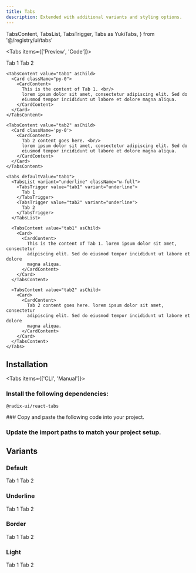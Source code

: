 ```yaml
---
title: Tabs
description: Extended with additional variants and styling options.
---
```


  TabsContent,
  TabsList,
  TabsTrigger,
  Tabs as YukiTabs,
} from '@/registry/ui/tabs'

<Tabs items={['Preview', 'Code']}>

<Tab value='Preview'>

  <YukiTabs defaultValue="tab1">
    <TabsList variant='underline' className="w-full">
      <TabsTrigger value="tab1" variant='underline'>
        Tab 1
      </TabsTrigger>
      <TabsTrigger value="tab2" variant='underline'>
        Tab 2
      </TabsTrigger>
    </TabsList>

    <TabsContent value="tab1" asChild>
      <Card className="py-0">
        <CardContent>
          This is the content of Tab 1. <br/>
          lorem ipsum dolor sit amet, consectetur adipiscing elit. Sed do
          eiusmod tempor incididunt ut labore et dolore magna aliqua.
        </CardContent>
      </Card>
    </TabsContent>

    <TabsContent value="tab2" asChild>
      <Card className='py-0'>
        <CardContent>
          Tab 2 content goes here. <br/>
          lorem ipsum dolor sit amet, consectetur adipiscing elit. Sed do
          eiusmod tempor incididunt ut labore et dolore magna aliqua.
        </CardContent>
      </Card>
    </TabsContent>

  </YukiTabs>

</Tab>

<Tab value='Code'>

```tsx
<Tabs defaultValue="tab1">
  <TabsList variant="underline" className="w-full">
    <TabsTrigger value="tab1" variant="underline">
      Tab 1
    </TabsTrigger>
    <TabsTrigger value="tab2" variant="underline">
      Tab 2
    </TabsTrigger>
  </TabsList>

  <TabsContent value="tab1" asChild>
    <Card>
      <CardContent>
        This is the content of Tab 1. lorem ipsum dolor sit amet, consectetur
        adipiscing elit. Sed do eiusmod tempor incididunt ut labore et dolore
        magna aliqua.
      </CardContent>
    </Card>
  </TabsContent>

  <TabsContent value="tab2" asChild>
    <Card>
      <CardContent>
        Tab 2 content goes here. lorem ipsum dolor sit amet, consectetur
        adipiscing elit. Sed do eiusmod tempor incididunt ut labore et dolore
        magna aliqua.
      </CardContent>
    </Card>
  </TabsContent>
</Tabs>
```

</Tab>

</Tabs>

## Installation

<Tabs items={['CLI', 'Manual']}>

<Tab value='CLI'>

<Install name="tabs" />

</Tab>

<Tab value='Manual'>

<Steps>
<Step>

### Install the following dependencies:

```package-install
@radix-ui/react-tabs
```

</Step>

<Step>
### Copy and paste the following code into your project.

<ComponentSource name="ui/tabs.tsx" />

</Step>

<Step>

### Update the import paths to match your project setup.

</Step>

</Steps>
</Tab>

</Tabs>

## Variants

### Default

<YukiTabs defaultValue="tab1">
  <TabsList variant="default" className="w-full">
    <TabsTrigger value="tab1" variant="default">
      Tab 1
    </TabsTrigger>
    <TabsTrigger value="tab2" variant="default">
      Tab 2
    </TabsTrigger>
  </TabsList>
</YukiTabs>

### Underline

<YukiTabs defaultValue="tab1">
  <TabsList variant="underline" className="w-full">
    <TabsTrigger value="tab1" variant="underline">
      Tab 1
    </TabsTrigger>
    <TabsTrigger value="tab2" variant="underline">
      Tab 2
    </TabsTrigger>
  </TabsList>
</YukiTabs>

### Border

<YukiTabs defaultValue="tab1">
  <TabsList variant="border" className="w-full">
    <TabsTrigger value="tab1" variant="border">
      Tab 1
    </TabsTrigger>
    <TabsTrigger value="tab2" variant="border">
      Tab 2
    </TabsTrigger>
  </TabsList>
</YukiTabs>

### Light

<YukiTabs defaultValue="tab1">
  <TabsList variant="light" className="w-full">
    <TabsTrigger value="tab1" variant="light">
      Tab 1
    </TabsTrigger>
    <TabsTrigger value="tab2" variant="light">
      Tab 2
    </TabsTrigger>
  </TabsList>
</YukiTabs>

